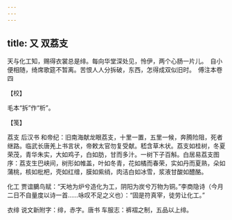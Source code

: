 ```yaml
---
---
---
```

title: 又 双荔支
---







天与化工知，赐得衣裳总是绯。每向华堂深处见，怜伊，两个心肠一片儿。　自小便相随，绮席歌筵不暂离。苦恨人人分拆破，东西，怎得成双似旧时。　傅注本卷四





【校】


毛本“拆”作“析”。





【笺】


荔支 后汉书 和帝纪：旧南海献龙眼荔支，十里一置，五里一候，奔腾险阻，死者继路。临武长唐羌上书言状，帝敕太官勿复受献。嵇含草木状。荔支如桂树，冬夏荣茂，青华朱实，大如鸡子，白如肪，甘而多汁。一树下子百斛。白居易荔支图序：荔支生巴峡间，树形如帷盖，叶如冬青，花如橘而春荣，实如丹而夏熟，朵如蒲桃，核如枇杷，壳如红缯，膜如紫绡，肉洁白如冰雪，浆液甘酸如醴酪。

化工 贾谊鵩鸟赋：“天地为炉兮造化为工，阴阳为炭兮万物为铜。”李商隐诗（今月二日不自量度以诗一首……咏叹不足之义也）：“固是符真宰，徒劳让化工。”

衣绯 说文新附字：绯，赤字。唐书 车服志：裤褶之制，五品以上绯。